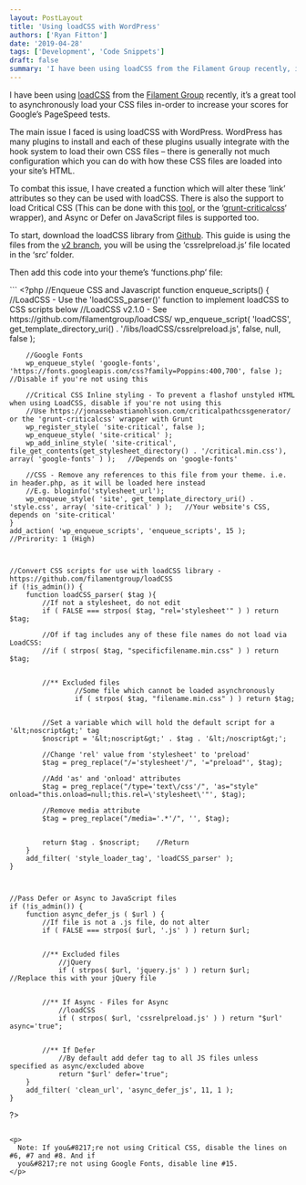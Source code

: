 ```yaml
---
layout: PostLayout
title: 'Using loadCSS with WordPress'
authors: ['Ryan Fitton']
date: '2019-04-28'
tags: ['Development', 'Code Snippets']
draft: false
summary: 'I have been using loadCSS from the Filament Group recently, it&amp;#8217;s a great tool to asynchronously load your CSS files in-order to increase your scores for Google&amp;#8217;s PageSpeed tests. The main issue I faced is using loadCSS with WordPress. WordPress has many plugins to install and each of these plugins usually integrate with the hook [&amp;hellip;]'
---
```


<p>I have been using <a href="https://github.com/filamentgroup/loadCSS">loadCSS</a> from the <a href="https://github.com/filamentgroup/loadCSS">Filament Group</a> recently, it&#8217;s a great tool to asynchronously load your CSS files in-order to increase your scores for Google&#8217;s PageSpeed tests.</p>
<p>The main issue I faced is using loadCSS with WordPress. WordPress has many plugins to install and each of these plugins usually integrate with the hook system to load their own CSS files &#8211; there is generally not much configuration which you can do with how these CSS files are loaded into your site&#8217;s HTML.</p>
<p>To combat this issue, I have created a function which will alter these &#8216;link&#8217; attributes so they can be used with loadCSS. There is also the support to load Critical CSS (This can be done with this <a href="https://jonassebastianohlsson.com/criticalpathcssgenerator/">tool</a>, or the &#8216;<a href="https://github.com/filamentgroup/grunt-criticalcss">grunt-criticalcss</a>&#8216; wrapper), and Async or Defer on JavaScript files is supported too.</p>
<p>To start, download the loadCSS library from <a href="https://github.com/filamentgroup/loadCSS/releases/tag/v2.1.0">Github</a>. This guide is using the files from the <a href="https://github.com/filamentgroup/loadCSS/releases/tag/v2.1.0">v2 branch</a>, you will be using the &#8216;cssrelpreload.js&#8217; file located in the &#8216;src&#8217; folder.</p>
<p>Then add this code into your theme&#8217;s &#8216;functions.php&#8217; file:</p>
```
&lt;?php
	//Enqueue CSS and Javascript
	function enqueue_scripts() {
		//LoadCSS - Use the 'loadCSS_parser()' function to implement loadCSS to CSS scripts below
		//LoadCSS v2.1.0 - See https://github.com/filamentgroup/loadCSS/
		wp_enqueue_script( 'loadCSS', get_template_directory_uri() . '/libs/loadCSS/cssrelpreload.js', false, null, false );
		
		//Google Fonts
		wp_enqueue_style( 'google-fonts', 'https://fonts.googleapis.com/css?family=Poppins:400,700', false );   //Disable if you're not using this
		
		//Critical CSS Inline styling - To prevent a flashof unstyled HTML when using LoadCSS, disable if you're not using this
		//Use https://jonassebastianohlsson.com/criticalpathcssgenerator/ or the 'grunt-criticalcss' wrapper with Grunt
		wp_register_style( 'site-critical', false );
		wp_enqueue_style( 'site-critical' );
		wp_add_inline_style( 'site-critical', file_get_contents(get_stylesheet_directory() . '/critical.min.css'), array( 'google-fonts' ) );	//Depends on 'google-fonts'

    	//CSS - Remove any references to this file from your theme. i.e. in header.php, as it will be loaded here instead
    	//E.g. bloginfo('stylesheet_url');
    	wp_enqueue_style( 'site', get_template_directory_uri() . 'style.css', array( 'site-critical' ) );   //Your website's CSS, depends on 'site-critical'
    }
    add_action( 'wp_enqueue_scripts', 'enqueue_scripts', 15 );   //Prirority: 1 (High)



    //Convert CSS scripts for use with loadCSS library - https://github.com/filamentgroup/loadCSS
    if (!is_admin()) {
    	function loadCSS_parser( $tag ){
    		//If not a stylesheet, do not edit
    		if ( FALSE === strpos( $tag, "rel='stylesheet'" ) ) return $tag;

    		//Of if tag includes any of these file names do not load via LoadCSS:
    		//if ( strpos( $tag, "specificfilename.min.css" ) ) return $tag;


    		//** Excluded files
    				//Some file which cannot be loaded asynchronously
    				if ( strpos( $tag, "filename.min.css" ) ) return $tag;


    		//Set a variable which will hold the default script for a '&lt;noscript&gt;' tag
    		$noscript = '&lt;noscript&gt;' . $tag . '&lt;/noscript&gt;';

    		//Change 'rel' value from 'stylesheet' to 'preload'
    		$tag = preg_replace("/='stylesheet'/", '="preload"', $tag);

    		//Add 'as' and 'onload' attributes
    		$tag = preg_replace("/type='text\/css'/", 'as="style" onload="this.onload=null;this.rel=\'stylesheet\'"', $tag);

    		//Remove media attribute
    		$tag = preg_replace("/media='.*'/", '', $tag);


    		return $tag . $noscript;    //Return
    	}
    	add_filter( 'style_loader_tag', 'loadCSS_parser' );
    }



    //Pass Defer or Async to JavaScript files
    if (!is_admin()) {
    	function async_defer_js ( $url ) {
    		//If file is not a .js file, do not alter
    		if ( FALSE === strpos( $url, '.js' ) ) return $url;


    		//** Excluded files
    			//jQuery
    			if ( strpos( $url, 'jquery.js' ) ) return $url;         //Replace this with your jQuery file


    		//** If Async - Files for Async
    			//loadCSS
    			if ( strpos( $url, 'cssrelpreload.js' ) ) return "$url' async='true";


    		//** If Defer
    			//By default add defer tag to all JS files unless specified as async/excluded above
    			return "$url' defer='true";
    	}
    	add_filter( 'clean_url', 'async_defer_js', 11, 1 );
    }

?&gt;

```

<p>
  Note: If you&#8217;re not using Critical CSS, disable the lines on #6, #7 and #8. And if
  you&#8217;re not using Google Fonts, disable line #15.
</p>
```
